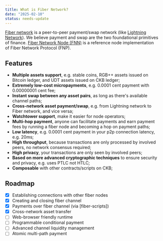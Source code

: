 ```yaml
---
title: What is Fiber Network?
date: "2025-02-10"
status: needs-update
---
```


[Fiber network](https://www.fiber.world/) is a peer-to-peer payment/swap network (like [Lightning Network](https://lightning.network/)). 
We believe payment and swap are the two foundational primitives of finance.
[Fiber Network Node (FNN)](https://github.com/nervosnetwork/fiber) is a reference node implementation of Fiber Network Protocol (FNP).

## Features

- **Multiple assets support**, e.g. stable coins, RGB++ assets issued on Bitcoin ledger, and UDT assets issued on CKB ledger;
- **Extremely low-cost micropayments**, e.g. 0.0001 cent payment with 0.00000001 cent fee;
- **Instant swap between any asset pairs**, as long as there's available channel paths;
- **Cross-network asset payment/swap**, e.g. from Lightning network to Fiber network, and vice versa;
- **Watchtower support**, make it easier for node operators;
- **Multi-hop payment**, anyone can facilitate payments and earn payment fees by running a fiber node and becoming a hop on payment paths;
- **Low latency**, e.g. 0.0001 cent payment in your p2p connection latency, e.g. 20ms;
- **High throughput**, because transactions are only processed by involved peers, no network consensus required;
- **High privacy**, your transactions are only seen by involved peers;
- **Based on more advanced cryptographic techniques** to ensure security and privacy, e.g. uses PTLC not HTLC;
- **Composable** with other contracts/scripts on CKB;

## Roadmap

- [x] Establishing connections with other fiber nodes
- [x] Creating and closing fiber channel
- [x] Payments over fiber channel (via [fiber-scripts])
- [x] Cross-network asset transfer
- [ ] Web-browser friendly runtime
- [ ] Programmable conditional payment
- [ ] Advanced channel liquidity management
- [ ] Atomic multi-path payment
